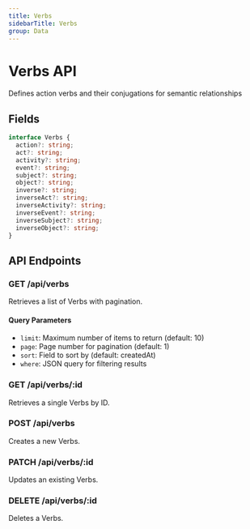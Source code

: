 ```yaml
---
title: Verbs
sidebarTitle: Verbs
group: Data
---
```



# Verbs API

Defines action verbs and their conjugations for semantic relationships




## Fields

```typescript
interface Verbs {
  action?: string;
  act?: string;
  activity?: string;
  event?: string;
  subject?: string;
  object?: string;
  inverse?: string;
  inverseAct?: string;
  inverseActivity?: string;
  inverseEvent?: string;
  inverseSubject?: string;
  inverseObject?: string;
}
```




## API Endpoints

### GET /api/verbs
Retrieves a list of Verbs with pagination.

#### Query Parameters
- `limit`: Maximum number of items to return (default: 10)
- `page`: Page number for pagination (default: 1)
- `sort`: Field to sort by (default: createdAt)
- `where`: JSON query for filtering results

### GET /api/verbs/:id
Retrieves a single Verbs by ID.

### POST /api/verbs
Creates a new Verbs.

### PATCH /api/verbs/:id
Updates an existing Verbs.

### DELETE /api/verbs/:id
Deletes a Verbs.

